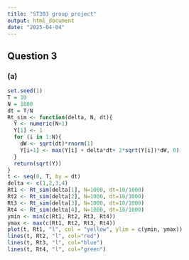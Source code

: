 ---
title: "ST303 group project"
output: html_document
date: "2025-04-04"
---

## Question 3

### (a)
```{r}
set.seed(1)
T = 10
N = 1000
dt = T/N
Rt_sim <- function(delta, N, dt){
  Y <- numeric(N+1)
  Y[1] <- 1
  for (i in 1:N){
    dW <- sqrt(dt)*rnorm(1)
    Y[i+1] <- max(Y[i] + delta*dt+ 2*sqrt(Y[i])*dW, 0)
  } 
  return(sqrt(Y))
}
t <- seq(0, T, by = dt)
delta <- c(1,2,3,4)
Rt1 <- Rt_sim(delta[1], N=1000, dt=10/1000)
Rt2 <- Rt_sim(delta[2], N=1000, dt=10/1000)
Rt3 <- Rt_sim(delta[3], N=1000, dt=10/1000)
Rt4 <- Rt_sim(delta[4], N=1000, dt=10/1000)
ymin <- min(c(Rt1, Rt2, Rt3, Rt4))
ymax <- max(c(Rt1, Rt2, Rt3, Rt4))
plot(t, Rt1, "l", col = "yellow", ylim = c(ymin, ymax))
lines(t, Rt2, "l", col="red")
lines(t, Rt3, "l", col="blue")
lines(t, Rt4, "l", col="green")
```

